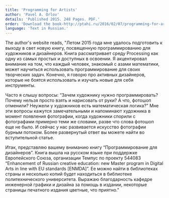 ```yaml
---
title: 'Programming for Artists'
author: 'Pavel A. Orlov'
details: 'Published 2015. 248 Pages. PDF.'
order: 'Download the book-http://ptahi.ru/2016/02/07/programming-for-artists/'
language: 'Text in Russian.'
---
```


The author's website reads, "Летом 2015 года мне удалось подготовить к выходу в свет новую книгу, посвященную программированию для художников и дизайнеров. Книга рассматривает среду Processing как одну из самых простых и доступных в освоении. Я акцентировал внимание на том, что каждый человек, знакомый с азами математики, может научиться использовать программирование для своих творческих задач. Конечно, я говорю про активных дизайнеров, которые не боятся использовать и изучать новые для себя инструменты.

Часто я слышу вопросы: “Зачем художнику нужно программировать? Почему нельзя просто взять и нарисовать от руки? А что, фотошоп отменили? Неужели у художников есть математическая логика?” Мне эти вопросы кажутся замечательными и напоминают художника в момент появления фотографии, когда художники спорили с фотографами примерно теми же словами, разве что слова фотошоп еще не было. И сейчас у нас развивается искусство фотографии бурным потоком. Более развернутый ответ вы можете найти во вступительной статье.

Итак, представляю вашему вниманию книгу “Программирование для дизайнеров”. Книга вышла на русском языке при поддержке Европейского Союза, организации Темпус по проекту 544083 “Enhancement of Russian creative education: new Master program in Digital Arts in line with EU standards [ENMDA]”. Ее можно найти в библиотеках страны и несколько копий будет находиться в библиотеке политехнического университета. Выражаю благодарность кафедре инженерной графики и дизайна за помощь в издании, некоторые страницы печатного издания цветные, что приятно."
